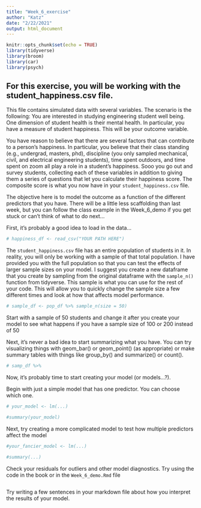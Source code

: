 ```yaml
---
title: "Week_6_exercise"
author: "Katz"
date: "2/22/2021"
output: html_document
---
```


```r
knitr::opts_chunk$set(echo = TRUE)
library(tidyverse)
library(broom)
library(car)
library(psych)
```


## For this exercise, you will be working with the student_happiness.csv file.

This file contains simulated data with several variables. The scenario is the following: 
You are interested in studying engineering student well being. One dimension of student health is their mental health. In particular, you have a measure of student happiness. This will be your outcome variable.

You have reason to believe that there are several factors that can contribute to a person's happiness. In particular, you believe that their class standing (e.g., undergrad, masters, phd), discipline (you only sampled mechanical, civil, and electrical engineering students), time spent outdoors, and time spent on zoom all play a role in a student's happiness. Sooo you go out and survey students, collecting each of these variables in addition to giving them a series of questions that let you calculate their happiness score. The composite score is what you now have in your `student_happiness.csv` file.

The objective here is to model the outcome as a function of the different predictors that you have. There will be a little less scaffolding than last week, but you can follow the class example in the Week_6_demo if you get stuck or can't think of what to do next...


First, it's probably a good idea to load in the data...
```r

# happiness_df <- read_csv("YOUR PATH HERE")

```


The `student_happiness.csv` file has an entire population of students in it. In reality, you will only be working with a sample of that total population. I have provided you with the full population so that you can test the effects of larger sample sizes on your model. I suggest you create a new dataframe that you create by sampling from the original dataframe with the `sample_n()` function from tidyverse. This sample is what you can use for the rest of your code. This will allow you to quickly change the sample size a few different times and look at how that affects model performance.


```r

# sample_df <- pop_df %>% sample_n(size = 50) 

```
Start with a sample of 50 students and change it after you create your model to see what happens if you have a sample size of 100 or 200 instead of 50


Next, it's never a bad idea to start summarizing what you have. You can try visualizing things with geom_bar() or geom_point() (as appropriate) or make summary tables with things like group_by() and summarize() or count().

```r

# samp_df %>% 

```

Now, it's probably time to start creating your model (or models...?).

Begin with just a simple model that has one predictor. You can choose which one.

```r
# your_model <- lm(...)

#summary(your_model)

```


Next, try creating a more complicated model to test how multiple predictors affect the model

```r
#your_fancier_model <- lm(...)

#summary(...)
```


Check your residuals for outliers and other model diagnostics. Try using the code in the book or in the `Week_6_demo.Rmd` file

```r

```




Try writing a few sentences in your markdown file about how you interpret the results of your model.




